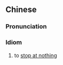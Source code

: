 {{also|无所不用其极}}
==Chinese==
{{zh-forms|s=无所不用其极|type=11211}}

===Pronunciation===
{{zh-pron
|m=wú suǒ 不yòng qí jí
|cat=id
}}

===Idiom===
{{zh-idiom}}

# to [[stop at nothing]]